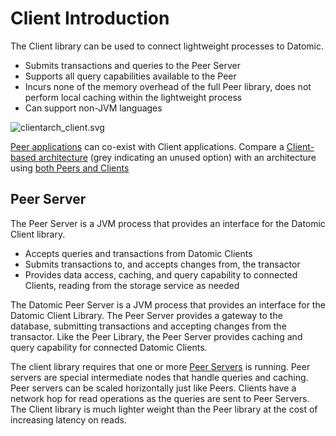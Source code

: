 Client Introduction
===================

The Client library can be used to connect lightweight processes to Datomic.

- Submits transactions and queries to the Peer Server
- Supports all query capabilities available to the Peer
- Incurs none of the memory overhead of the full Peer library, does not perform local caching within the lightweight process
- Can support non-JVM languages

![clientarch_client.svg](../images/clientarch_client.svg)



[Peer applications](../peer/integrating-peer-lib.html) can co-exist with Client applications. Compare a [Client-based architecture](../images/clientarch_client.svg) (grey indicating an unused option) with an architecture using [both Peers and Clients](../images/clientarch_orig.svg)

Peer Server
-----------

The Peer Server is a JVM process that provides an interface for the Datomic Client library.

- Accepts queries and transactions from Datomic Clients
- Submits transactions to, and accepts changes from, the transactor
- Provides data access, caching, and query capability to connected Clients, reading from the storage service as needed

The Datomic Peer Server is a JVM process that provides an interface for the Datomic Client Library. The Peer Server provides a gateway to the database, submitting transactions and accepting changes from the transactor. Like the Peer Library, the Peer Server provides caching and query capability for connected Datomic Clients.

The client library requires that one or more [Peer Servers](peer-server.html) is running. Peer servers are special intermediate nodes that handle queries and caching. Peer servers can be scaled horizontally just like Peers. Clients have a network hop for read operations as the queries are sent to Peer Servers. The Client library is much lighter weight than the Peer library at the cost of increasing latency on reads.